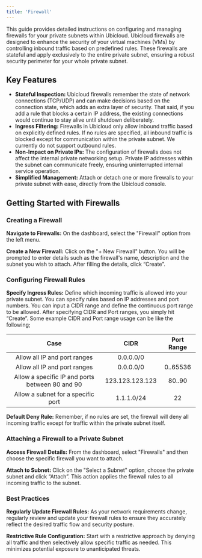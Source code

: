```yaml
---
title: 'Firewall'
---
```


This guide provides detailed instructions on configuring and managing firewalls for your private subnets within Ubicloud. Ubicloud firewalls are designed to enhance the security of your virtual machines (VMs) by controlling inbound traffic based on predefined rules. These firewalls are stateful and apply exclusively to the entire private subnet, ensuring a robust security perimeter for your whole private subnet.

## Key Features

- **Stateful Inspection:** Ubicloud firewalls remember the state of network connections (TCP/UDP) and can make decisions based on the connection state, which adds an extra layer of security. That said, if you add a rule that blocks a certain IP address, the existing connections would continue to stay alive until shutdown deliberately.
- **Ingress Filtering:** Firewalls in Ubicloud only allow inbound traffic based on explicitly defined rules. If no rules are specified, all inbound traffic is blocked except for communication within the private subnet. We currently do not support outbound rules.
- **Non-Impact on Private IPs:** The configuration of firewalls does not affect the internal private networking setup. Private IP addresses within the subnet can communicate freely, ensuring uninterrupted internal service operation.
- **Simplified Management:** Attach or detach one or more firewalls to your private subnet with ease, directly from the Ubicloud console.

## Getting Started with Firewalls

### Creating a Firewall

**Navigate to Firewalls:** On the dashboard, select the "Firewall" option from the left menu.

**Create a New Firewall:** Click on the "+ New Firewall" button. You will be prompted to enter details such as the firewall's name, description and the subnet you wish to attach. After filling the details, click “Create”.

### Configuring Firewall Rules

**Specify Ingress Rules:** Define which incoming traffic is allowed into your private subnet. You can specify rules based on IP addresses and port numbers. You can input a CIDR range and define the continuous port range to be allowed. After specifying CIDR and Port ranges, you simply hit “Create”. Some example CIDR and Port range usage can be like the following;

|                       Case                      |       CIDR      | Port Range |
|:-----------------------------------------------:|:---------------:|:----------:|
| Allow all IP and port ranges                    | 0.0.0.0/0       |            |
| Allow all IP and port ranges                    | 0.0.0.0/0       | 0..65536   |
| Allow a specific IP and ports between 80 and 90 | 123.123.123.123 | 80..90     |
| Allow a subnet for a specific port              | 1.1.1.0/24      | 22         |

**Default Deny Rule:** Remember, if no rules are set, the firewall will deny all incoming traffic except for traffic within the private subnet itself.

### Attaching a Firewall to a Private Subnet

**Access Firewall Details:** From the dashboard, select "Firewalls" and then choose the specific firewall you want to attach.

**Attach to Subnet:** Click on the "Select a Subnet" option, choose the private subnet and click “Attach”. This action applies the firewall rules to all incoming traffic to the subnet.

### Best Practices

**Regularly Update Firewall Rules:** As your network requirements change, regularly review and update your firewall rules to ensure they accurately reflect the desired traffic flow and security posture.

**‍Restrictive Rule Configuration:** Start with a restrictive approach by denying all traffic and then selectively allow specific traffic as needed. This minimizes potential exposure to unanticipated threats.